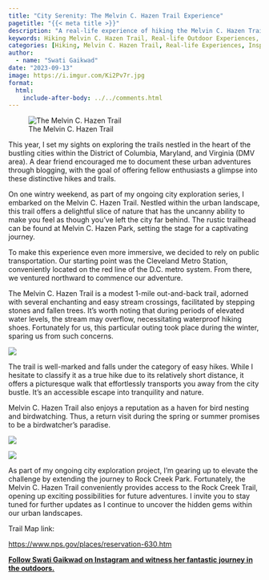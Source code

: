 ```yaml
---
title: "City Serenity: The Melvin C. Hazen Trail Experience"
pagetitle: "{{< meta title >}}"
description: "A real-life experience of hiking the Melvin C. Hazen Trail."
keywords: Hiking Melvin C. Hazen Trail, Real-life Outdoor Experiences, Outdoorsy Inspirational Stories
categories: [Hiking, Melvin C. Hazen Trail, Real-life Experiences, Inspirational Stories]
author: 
  - name: "Swati Gaikwad"
date: "2023-09-13"
image: https://i.imgur.com/Ki2Pv7r.jpg
format:
  html:
    include-after-body: ../../comments.html
---
```

![The Melvin C. Hazen Trail](https://i.imgur.com/Ki2Pv7r.jpg){group="melvin-hazen" fig-alt="A portion of the Melvin C. Hazen Trail" .preview-image}

This year, I set my sights on exploring the trails nestled in the heart of the bustling cities within the District of Columbia, Maryland, and Virginia (DMV area). A dear friend encouraged me to document these urban adventures through blogging, with the goal of offering fellow enthusiasts a glimpse into these distinctive hikes and trails.

On one wintry weekend, as part of my ongoing city exploration series, I embarked on the Melvin C. Hazen Trail. Nestled within the urban landscape, this trail offers a delightful slice of nature that has the uncanny ability to make you feel as though you've left the city far behind. The rustic trailhead can be found at Melvin C. Hazen Park, setting the stage for a captivating journey.

To make this experience even more immersive, we decided to rely on public transportation. Our starting point was the Cleveland Metro Station, conveniently located on the red line of the D.C. metro system. From there, we ventured northward to commence our adventure.

The Melvin C. Hazen Trail is a modest 1-mile out-and-back trail, adorned with several enchanting and easy stream crossings, facilitated by stepping stones and fallen trees. It's worth noting that during periods of elevated water levels, the stream may overflow, necessitating waterproof hiking shoes. Fortunately for us, this particular outing took place during the winter, sparing us from such concerns.

![](https://i.imgur.com/7vIMb8I.jpg){group="melvin-hazen"}


The trail is well-marked and falls under the category of easy hikes. While I hesitate to classify it as a true hike due to its relatively short distance, it offers a picturesque walk that effortlessly transports you away from the city bustle. It's an accessible escape into tranquility and nature.

Melvin C. Hazen Trail also enjoys a reputation as a haven for bird nesting and birdwatching. Thus, a return visit during the spring or summer promises to be a birdwatcher's paradise.

::: {layout="[[1,1]]"}


![](https://i.imgur.com/B7it08m.jpg){group="melvin-hazen"}

![](https://i.imgur.com/rjBl7Ft.jpg){group="melvin-hazen"}
:::

As part of my ongoing city exploration project, I'm gearing up to elevate the challenge by extending the journey to Rock Creek Park. Fortunately, the Melvin C. Hazen Trail conveniently provides access to the Rock Creek Trail, opening up exciting possibilities for future adventures. I invite you to stay tuned for further updates as I continue to uncover the hidden gems within our urban landscapes.

Trail Map link:

[https://www.nps.gov/places/reservation-630.htm](https://www.nps.gov/places/reservation-630.htm)

**[Follow Swati Gaikwad on Instagram and witness her fantastic journey in the outdoors.](https://instagram.com/curios_wanderer?utm_source=qr&igshid=MzNlNGNkZWQ4Mg==)**
